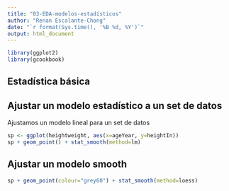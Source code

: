 ```yaml
---
title: "03-EDA-modelos-estadísticos"
author: "Renan Escalante-Chong"
date: "`r format(Sys.time(), '%B %d, %Y')`"
output: html_document
---
```


```r
library(ggplot2)
library(gcookbook)

```

## Estadística básica

## Ajustar un modelo estadístico a un set de datos

Ajustamos un modelo lineal para un set de datos

```r
sp <- ggplot(heightweight, aes(x=ageYear, y=heightIn))
sp + geom_point() + stat_smooth(method=lm)
```

## Ajustar un modelo smooth

```r
sp + geom_point(colour="grey60") + stat_smooth(method=loess)
```

